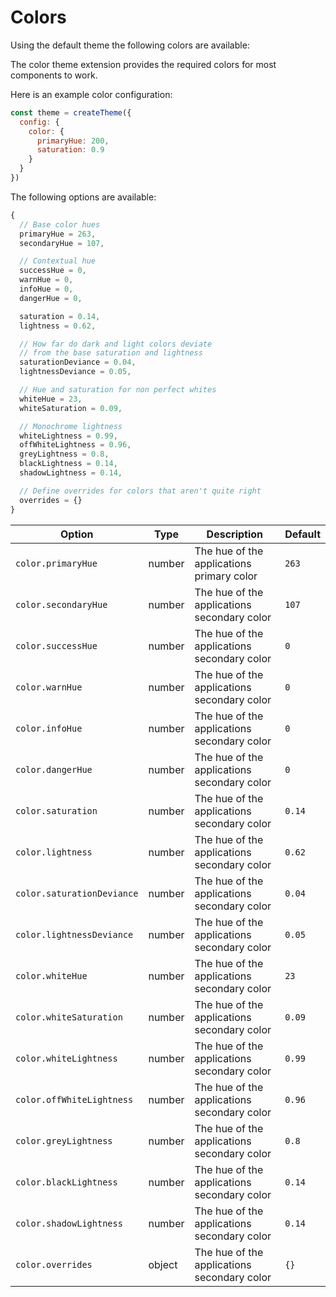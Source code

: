 
# Colors

Using the default theme the following colors are available:

<ColorGrid />

The color theme extension provides the required colors for most components to work.

Here is an example color configuration:

```js
const theme = createTheme({
  config: {
    color: {
      primaryHue: 200,
      saturation: 0.9
    }
  }
})
```

The following options are available:

```js
{
  // Base color hues
  primaryHue = 263,
  secondaryHue = 107,

  // Contextual hue
  successHue = 0,
  warnHue = 0,
  infoHue = 0,
  dangerHue = 0,

  saturation = 0.14,
  lightness = 0.62,

  // How far do dark and light colors deviate
  // from the base saturation and lightness
  saturationDeviance = 0.04,
  lightnessDeviance = 0.05,

  // Hue and saturation for non perfect whites
  whiteHue = 23,
  whiteSaturation = 0.09,

  // Monochrome lightness
  whiteLightness = 0.99,
  offWhiteLightness = 0.96,
  greyLightness = 0.8,
  blackLightness = 0.14,
  shadowLightness = 0.14,

  // Define overrides for colors that aren't quite right
  overrides = {}
}
```

| Option | Type | Description | Default |
| --- | --- | --- | --- |
| `color.primaryHue` | number | The hue of the applications primary color | `263` |
| `color.secondaryHue` | number | The hue of the applications secondary color | `107` |
| `color.successHue` | number | The hue of the applications secondary color | `0` |
| `color.warnHue` | number | The hue of the applications secondary color | `0` |
| `color.infoHue` | number | The hue of the applications secondary color | `0` |
| `color.dangerHue` | number | The hue of the applications secondary color | `0` |
| `color.saturation` | number | The hue of the applications secondary color | `0.14` |
| `color.lightness` | number | The hue of the applications secondary color | `0.62` |
| `color.saturationDeviance` | number | The hue of the applications secondary color | `0.04` |
| `color.lightnessDeviance` | number | The hue of the applications secondary color | `0.05` |
| `color.whiteHue` | number | The hue of the applications secondary color | `23` |
| `color.whiteSaturation` | number | The hue of the applications secondary color | `0.09` |
| `color.whiteLightness` | number | The hue of the applications secondary color | `0.99` |
| `color.offWhiteLightness` | number | The hue of the applications secondary color | `0.96` |
| `color.greyLightness` | number | The hue of the applications secondary color | `0.8` |
| `color.blackLightness` | number | The hue of the applications secondary color | `0.14` |
| `color.shadowLightness` | number | The hue of the applications secondary color | `0.14` |
| `color.overrides` | object | The hue of the applications secondary color | `{}` |